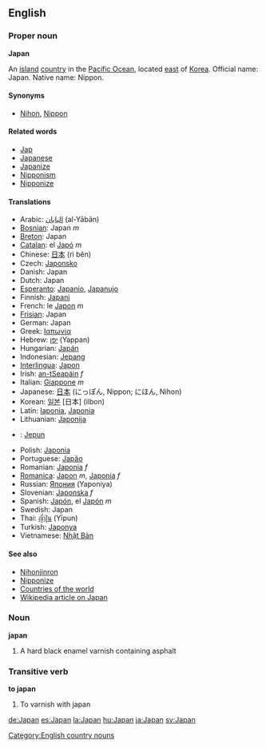 ==English==
===Proper noun===
'''Japan'''

An [[island]] [[country]] in the [[Pacific Ocean]], located [[east]] of [[Korea]]. Official name: Japan.  Native name: Nippon.

====Synonyms====
*[[Nihon]], [[Nippon]]

====Related words====
*[[Jap]]
*[[Japanese]]
*[[Japanize]]
*[[Nipponism]]
*[[Nipponize]]

====Translations====
*Arabic: [[اليابان]] (al-Yābān)
*[[Bosnian]]: Japan ''m''
*[[Breton]]: Japan
*[[Catalan]]: el [[Japó]] ''m''
*Chinese: [[日本]] (rì běn)
*Czech: [[Japonsko]]
*Danish: Japan
*Dutch: Japan
*[[Esperanto]]: [[Japanio]], [[Japanujo]]
*Finnish: [[Japani]]
*French: le [[Japon]] ''m''
*[[Frisian]]: Japan
*German: Japan
*Greek: [[Ιαπωνία]]
*Hebrew: [[יפן]] (Yappan)
*Hungarian: [[Japán]]
*Indonesian: [[Jepang]]
*[[Interlingua]]: [[Japon]]
*Irish: [[an-tSeapáin]] ''f''
*Italian: [[Giappone]] ''m''
*Japanese: [[日本]] (にっぽん, Nippon; にほん, Nihon)
*Korean: [[일본]] [日本] (ilbon)
*Latin: [[Iaponia]], [[Japonia]]
*Lithuanian: [[Japonija]]
*{{ms}}: [[Jepun]]
*Polish: [[Japonia]]
*Portuguese: [[Japão]]
*Romanian: [[Japonia]] ''f''
*[[Romanica]]: [[Japon]] ''m'', [[Japonia]] ''f''
*Russian: [[Япония]] (Yaponiya)
*Slovenian: [[Japonska]] ''f''
*Spanish: [[Japón]], el [[Japón]] ''m''
*Swedish: Japan
*Thai: [[ญี่ปุ่น]] (Yīpun)
*Turkish: [[Japonya]]
*Vietnamese: [[Nhật Bản]]

====See also====
*[[Nihonjinron]]
*[[Nipponize]]
*[[Countries of the world]]
*[[w:Japan|Wikipedia article on Japan]]

===Noun===
'''japan'''

# A hard black enamel varnish containing asphalt

===Transitive verb===
'''to japan'''

# To varnish with japan
[[Category:English country nouns]]

[[de:Japan]]
[[es:Japan]]
[[la:Japan]]
[[hu:Japan]]
[[ja:Japan]]
[[sv:Japan]]